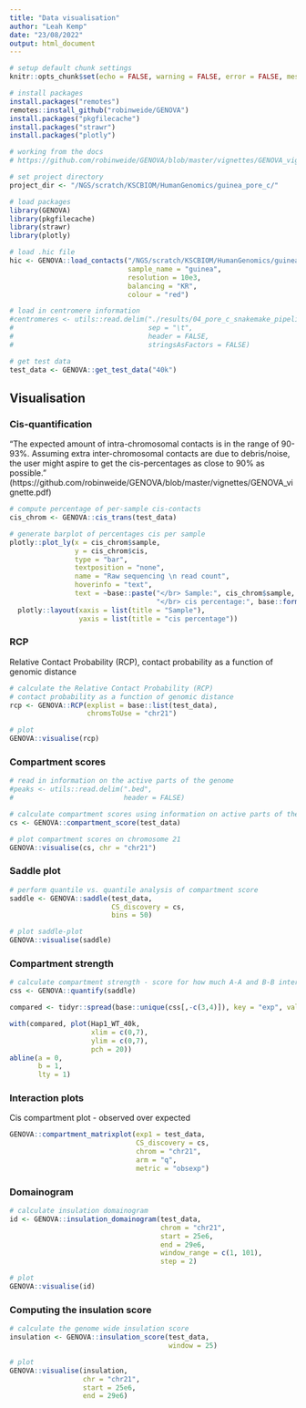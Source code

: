 ```yaml
---
title: "Data visualisation"
author: "Leah Kemp"
date: "23/08/2022"
output: html_document
---
```


```r
# setup default chunk settings
knitr::opts_chunk$set(echo = FALSE, warning = FALSE, error = FALSE, message = FALSE, fig.align = "center")
```

```r
# install packages
install.packages("remotes")
remotes::install_github("robinweide/GENOVA")
install.packages("pkgfilecache")
install.packages("strawr")
install.packages("plotly")
```

```r
# working from the docs
# https://github.com/robinweide/GENOVA/blob/master/vignettes/GENOVA_vignette.pdf

# set project directory
project_dir <- "/NGS/scratch/KSCBIOM/HumanGenomics/guinea_pore_c/"

# load packages
library(GENOVA)
library(pkgfilecache)
library(strawr)
library(plotly)
```

```r
# load .hic file
hic <- GENOVA::load_contacts("/NGS/scratch/KSCBIOM/HumanGenomics/guinea_pore_c/results/04_pore_c_snakemake_pipeline_run/Pore-C-Snakemake/results/juicebox/NlaIII_run01_Cavpor3.0_unphased.hic",
                             sample_name = "guinea",
                             resolution = 10e3,
                             balancing = "KR",
                             colour = "red")

# load in centromere information
#centromeres <- utils::read.delim("./results/04_pore_c_snakemake_pipeline_run/Pore-C-Snakemake/results/juicebox/.bed",
#                                 sep = "\t",
#                                 header = FALSE,
#                                 stringsAsFactors = FALSE)
```

```r
# get test data
test_data <- GENOVA::get_test_data("40k")
```

## Visualisation {.tabset .tabset-fade}

### Cis-quantification

"The expected amount of intra-chromosomal contacts is in the range of 90-93%. Assuming extra inter-chromosomal contacts are due to debris/noise, the user might aspire to get the cis-percentages as close to 90% as possible." (https://github.com/robinweide/GENOVA/blob/master/vignettes/GENOVA_vignette.pdf)

```r
# compute percentage of per-sample cis-contacts
cis_chrom <- GENOVA::cis_trans(test_data)

# generate barplot of percentages cis per sample
plotly::plot_ly(x = cis_chrom$sample,
                y = cis_chrom$cis,
                type = "bar",
                textposition = "none",
                name = "Raw sequencing \n read count",
                hoverinfo = "text",
                text = ~base::paste("</br> Sample:", cis_chrom$sample,
                                    "</br> cis percentage:", base::format(cis_chrom$cis, big.mark = ",", scientific = FALSE, digits = 4), "%")) %>%
  plotly::layout(xaxis = list(title = "Sample"),
                 yaxis = list(title = "cis percentage"))
```

### RCP

Relative Contact Probability (RCP), contact probability as a function of genomic distance

```r
# calculate the Relative Contact Probability (RCP)
# contact probability as a function of genomic distance
rcp <- GENOVA::RCP(explist = base::list(test_data),
                   chromsToUse = "chr21")

# plot
GENOVA::visualise(rcp)
```

### Compartment scores

```r
# read in information on the active parts of the genome
#peaks <- utils::read.delim(".bed",
#                           header = FALSE)

# calculate compartment scores using information on active parts of the genome
cs <- GENOVA::compartment_score(test_data)

# plot compartment scores on chromosome 21
GENOVA::visualise(cs, chr = "chr21")
```

### Saddle plot

```r
# perform quantile vs. quantile analysis of compartment score
saddle <- GENOVA::saddle(test_data,
                         CS_discovery = cs,
                         bins = 50)

# plot saddle-plot
GENOVA::visualise(saddle)
```

### Compartment strength

```r
# calculate compartment strength - score for how much A-A and B-B interactions occur vs. A-B interactions
css <- GENOVA::quantify(saddle)

compared <- tidyr::spread(base::unique(css[,-c(3,4)]), key = "exp", value = "strength")

with(compared, plot(Hap1_WT_40k,
                    xlim = c(0,7),
                    ylim = c(0,7),
                    pch = 20))
abline(a = 0,
       b = 1,
       lty = 1)
```

### Interaction plots

Cis compartment plot - observed over expected

```r
GENOVA::compartment_matrixplot(exp1 = test_data,
                               CS_discovery = cs,
                               chrom = "chr21",
                               arm = "q",
                               metric = "obsexp")
```

### Domainogram

```r
# calculate insulation domainogram
id <- GENOVA::insulation_domainogram(test_data,
                                     chrom = "chr21",
                                     start = 25e6,
                                     end = 29e6,
                                     window_range = c(1, 101),
                                     step = 2)

# plot
GENOVA::visualise(id)
```

### Computing the insulation score

```r
# calculate the genome wide insulation score
insulation <- GENOVA::insulation_score(test_data,
                                       window = 25)

# plot
GENOVA::visualise(insulation,
                  chr = "chr21",
                  start = 25e6,
                  end = 29e6)
```

